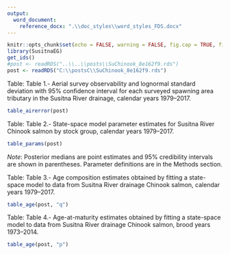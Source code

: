 ```yaml
---
output: 
  word_document:
    reference_docx: ".\\doc_styles\\word_styles_FDS.docx"
---
```


```r
knitr::opts_chunk$set(echo = FALSE, warning = FALSE, fig.cap = TRUE, fig.align = 'center')
library(SusitnaEG)
get_ids()
#post <- readRDS("..\\..\\posts\\SuChinook_8e162f9.rds")
post <- readRDS("C:\\postsC\\SuChinook_8e162f9.rds")
```


Table: Table 1.- Aerial survey observability and lognormal standard deviation with 95% confidence interval for each surveyed spawning area tributary in the Susitna River drainage, calendar years 1979--2017.
```r
table_airerror(post)
``` 

Table: Table 2.- State-space model parameter estimates for Susitna River Chinook salmon by stock group, calendar years 1979--2017. 
```r
table_params(post)
```
  
*Note*: Posterior medians are point estimates and 95% credibility intervals are shown in parentheses. Parameter definitions are in the Methods section.
  
Table: Table 3.- Age composition estimates obtained by fitting a state-space model to data from Susitna River drainage Chinook salmon, calendar years 1979--2017.
```r
table_age(post, "q")
```

Table: Table 4.- Age-at-maturity estimates obtained by fitting a state-space model to data from Susitna River drainage Chinook salmon, brood years 1973--2014.
```r
table_age(post, "p")
```
